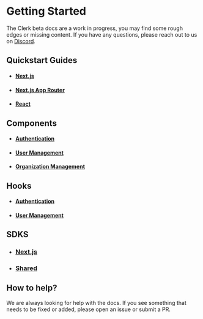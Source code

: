 # Getting Started

The Clerk beta docs are a work in progress, you may find some rough edges or missing content. If you have any questions, please reach out to us on [Discord](https://discord.com/invite/b5rXHjAg7A).

## Quickstart Guides

- #### [Next.js](/quickstarts/next/next)
- #### [Next.js App Router](/quickstarts/next/next-beta)
- #### [React](/quickstarts/react)

## Components
- #### [Authentication](/components/authentication/sign-in)
- #### [User Management](/components/user-management/signed-in)
- #### [Organization Management](/components/organization-management/create-organization)

## Hooks
- #### [Authentication](/hooks/authentication/use-sign-in)
- #### [User Management](/hooks/user-management/use-auth)

## SDKS
- ### [Next.js](/sdk/next/with-clerk-middleware)
- ### [Shared](/sdk/shared/use-user)


## How to help?

We are always looking for help with the docs. If you see something that needs to be fixed or added, please open an issue or submit a PR.

